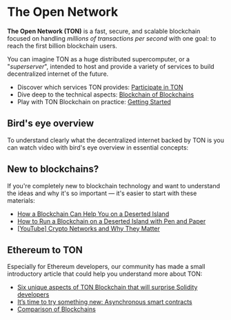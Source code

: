 
# The Open Network

__The Open Network (TON)__ is a fast, secure, and scalable blockchain focused on handling _millions of transactions per second_ with one goal: to reach the first billion blockchain users.

You can imagine TON as a huge distributed supercomputer,
or a "_superserver_", intended to host and provide a variety of services to build decentralized internet of the future.

* Discover which services TON provides: [Participate in TON](/participate/)
* Dive deep to the technical aspects: [Blockchain of Blockchains](/learn/overviews/ton-blockchain)
* Play with TON Blockchain on practice: [Getting Started](/develop/getting-started)

## Bird's eye overview

To understand clearly what the decentralized internet backed by TON is you can watch video with bird's eye overview in essential concepts:

<Player url="https://www.youtube.com/watch?v=XgzHmV_nnpY" />

## New to blockchains?

If you're completely new to blockchain technology and want to understand the ideas and why it's so important — it's easier to start with these materials:

* [How a Blockchain Can Help You on a Deserted Island](https://talkol.medium.com/why-decentralized-consensus-blockchain-is-good-for-business-5ff263468210)
* [How to Run a Blockchain on a Deserted Island with Pen and Paper](https://talkol.medium.com/how-to-run-a-blockchain-on-a-deserted-island-with-pen-and-paper-899949ec555b)
* [\[YouTube\] Crypto Networks and Why They Matter](https://youtu.be/2wxtiNgXBaU)


## Ethereum to TON

Especially for Ethereum developers, our community has made a small introductory article that could help you understand more about TON:

* [Six unique aspects of TON Blockchain that will surprise Solidity developers](https://blog.ton.org/six-unique-aspects-of-ton-blockchain-that-will-surprise-solidity-developers)
* [It’s time to try something new: Asynchronous smart contracts](https://telegra.ph/Its-time-to-try-something-new-Asynchronous-smart-contracts-03-25)
* [Comparison of Blockchains](https://ton.org/comparison_of_blockchains.pdf)